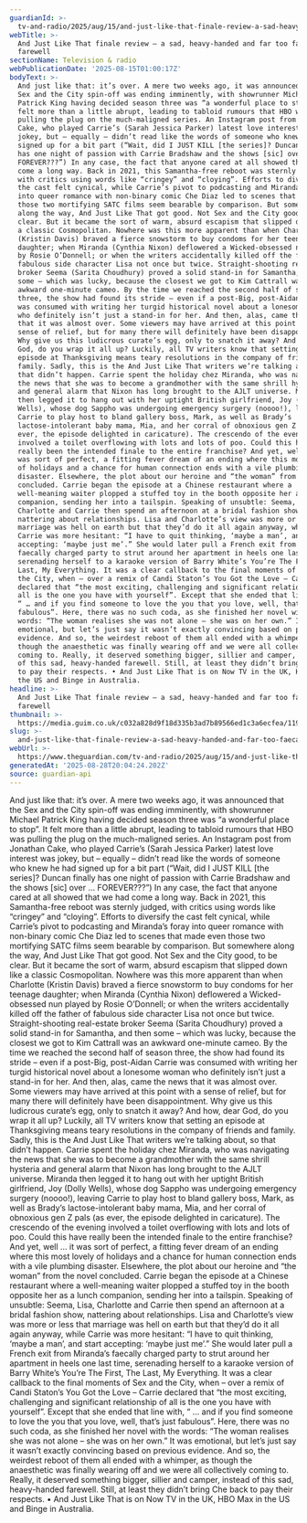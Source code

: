 ```yaml
---
guardianId: >-
  tv-and-radio/2025/aug/15/and-just-like-that-finale-review-a-sad-heavy-handed-and-far-too-faecal-farewell
webTitle: >-
  And Just Like That finale review – a sad, heavy-handed and far too faecal
  farewell
sectionName: Television & radio
webPublicationDate: '2025-08-15T01:00:17Z'
bodyText: >-
  And just like that: it’s over. A mere two weeks ago, it was announced that the
  Sex and the City spin-off was ending imminently, with showrunner Michael
  Patrick King having decided season three was “a wonderful place to stop”. It
  felt more than a little abrupt, leading to tabloid rumours that HBO was
  pulling the plug on the much-maligned series. An Instagram post from Jonathan
  Cake, who played Carrie’s (Sarah Jessica Parker) latest love interest was
  jokey, but – equally – didn’t read like the words of someone who knew he had
  signed up for a bit part (“Wait, did I JUST KILL [the series]? Duncan finally
  has one night of passion with Carrie Bradshaw and the shows [sic] over …
  FOREVER???”) In any case, the fact that anyone cared at all showed that we had
  come a long way. Back in 2021, this Samantha-free reboot was sternly judged,
  with critics using words like “cringey” and “cloying”. Efforts to diversify
  the cast felt cynical, while Carrie’s pivot to podcasting and Miranda’s foray
  into queer romance with non-binary comic Che Diaz led to scenes that made even
  those two mortifying SATC films seem bearable by comparison. But somewhere
  along the way, And Just Like That got good. Not Sex and the City good, to be
  clear. But it became the sort of warm, absurd escapism that slipped down like
  a classic Cosmopolitan. Nowhere was this more apparent than when Charlotte
  (Kristin Davis) braved a fierce snowstorm to buy condoms for her teenage
  daughter; when Miranda (Cynthia Nixon) deflowered a Wicked-obsessed nun played
  by Rosie O’Donnell; or when the writers accidentally killed off the father of
  fabulous side character Lisa not once but twice. Straight-shooting real-estate
  broker Seema (Sarita Choudhury) proved a solid stand-in for Samantha, and then
  some – which was lucky, because the closest we got to Kim Cattrall was an
  awkward one-minute cameo. By the time we reached the second half of season
  three, the show had found its stride – even if a post-Big, post-Aidan Carrie
  was consumed with writing her turgid historical novel about a lonesome woman
  who definitely isn’t just a stand-in for her. And then, alas, came the news
  that it was almost over. Some viewers may have arrived at this point with a
  sense of relief, but for many there will definitely have been disappointment.
  Why give us this ludicrous curate’s egg, only to snatch it away? And how, dear
  God, do you wrap it all up? Luckily, all TV writers know that setting an
  episode at Thanksgiving means teary resolutions in the company of friends and
  family. Sadly, this is the And Just Like That writers we’re talking about, so
  that didn’t happen. Carrie spent the holiday chez Miranda, who was navigating
  the news that she was to become a grandmother with the same shrill hysteria
  and general alarm that Nixon has long brought to the AJLT universe. Miranda
  then legged it to hang out with her uptight British girlfriend, Joy (Dolly
  Wells), whose dog Sappho was undergoing emergency surgery (noooo!), leaving
  Carrie to play host to bland gallery boss, Mark, as well as Brady’s
  lactose-intolerant baby mama, Mia, and her corral of obnoxious gen Z pals (as
  ever, the episode delighted in caricature). The crescendo of the evening
  involved a toilet overflowing with lots and lots of poo. Could this have
  really been the intended finale to the entire franchise? And yet, well … it
  was sort of perfect, a fitting fever dream of an ending where this most lovely
  of holidays and a chance for human connection ends with a vile plumbing
  disaster. Elsewhere, the plot about our heroine and “the woman” from the novel
  concluded. Carrie began the episode at a Chinese restaurant where a
  well-meaning waiter plopped a stuffed toy in the booth opposite her as a lunch
  companion, sending her into a tailspin. Speaking of unsubtle: Seema, Lisa,
  Charlotte and Carrie then spend an afternoon at a bridal fashion show,
  nattering about relationships. Lisa and Charlotte’s view was more or less that
  marriage was hell on earth but that they’d do it all again anyway, while
  Carrie was more hesitant: “I have to quit thinking, ‘maybe a man’, and start
  accepting: ‘maybe just me’.” She would later pull a French exit from Miranda’s
  faecally charged party to strut around her apartment in heels one last time,
  serenading herself to a karaoke version of Barry White’s You’re The First, The
  Last, My Everything. It was a clear callback to the final moments of Sex and
  the City, when – over a remix of Candi Staton’s You Got the Love – Carrie
  declared that “the most exciting, challenging and significant relationship of
  all is the one you have with yourself”. Except that she ended that line with,
  “ … and if you find someone to love the you that you love, well, that’s just
  fabulous”. Here, there was no such coda, as she finished her novel with the
  words: “The woman realises she was not alone – she was on her own.” It was
  emotional, but let’s just say it wasn’t exactly convincing based on previous
  evidence. And so, the weirdest reboot of them all ended with a whimper, as
  though the anaesthetic was finally wearing off and we were all collectively
  coming to. Really, it deserved something bigger, sillier and camper, instead
  of this sad, heavy-handed farewell. Still, at least they didn’t bring Che back
  to pay their respects. • And Just Like That is on Now TV in the UK, HBO Max in
  the US and Binge in Australia.
headline: >-
  And Just Like That finale review – a sad, heavy-handed and far too faecal
  farewell
thumbnail: >-
  https://media.guim.co.uk/c032a828d9f18d335b3ad7b89566ed1c3a6ecfea/1199_0_7200_5760/500.jpg
slug: >-
  and-just-like-that-finale-review-a-sad-heavy-handed-and-far-too-faecal-farewell
webUrl: >-
  https://www.theguardian.com/tv-and-radio/2025/aug/15/and-just-like-that-finale-review-a-sad-heavy-handed-and-far-too-faecal-farewell
generatedAt: '2025-08-28T20:04:24.202Z'
source: guardian-api
---
```

And just like that: it’s over. A mere two weeks ago, it was announced that the Sex and the City spin-off was ending imminently, with showrunner Michael Patrick King having decided season three was “a wonderful place to stop”. It felt more than a little abrupt, leading to tabloid rumours that HBO was pulling the plug on the much-maligned series. An Instagram post from Jonathan Cake, who played Carrie’s (Sarah Jessica Parker) latest love interest was jokey, but – equally – didn’t read like the words of someone who knew he had signed up for a bit part (“Wait, did I JUST KILL [the series]? Duncan finally has one night of passion with Carrie Bradshaw and the shows [sic] over … FOREVER???”) In any case, the fact that anyone cared at all showed that we had come a long way. Back in 2021, this Samantha-free reboot was sternly judged, with critics using words like “cringey” and “cloying”. Efforts to diversify the cast felt cynical, while Carrie’s pivot to podcasting and Miranda’s foray into queer romance with non-binary comic Che Diaz led to scenes that made even those two mortifying SATC films seem bearable by comparison. But somewhere along the way, And Just Like That got good. Not Sex and the City good, to be clear. But it became the sort of warm, absurd escapism that slipped down like a classic Cosmopolitan. Nowhere was this more apparent than when Charlotte (Kristin Davis) braved a fierce snowstorm to buy condoms for her teenage daughter; when Miranda (Cynthia Nixon) deflowered a Wicked-obsessed nun played by Rosie O’Donnell; or when the writers accidentally killed off the father of fabulous side character Lisa not once but twice. Straight-shooting real-estate broker Seema (Sarita Choudhury) proved a solid stand-in for Samantha, and then some – which was lucky, because the closest we got to Kim Cattrall was an awkward one-minute cameo. By the time we reached the second half of season three, the show had found its stride – even if a post-Big, post-Aidan Carrie was consumed with writing her turgid historical novel about a lonesome woman who definitely isn’t just a stand-in for her. And then, alas, came the news that it was almost over. Some viewers may have arrived at this point with a sense of relief, but for many there will definitely have been disappointment. Why give us this ludicrous curate’s egg, only to snatch it away? And how, dear God, do you wrap it all up? Luckily, all TV writers know that setting an episode at Thanksgiving means teary resolutions in the company of friends and family. Sadly, this is the And Just Like That writers we’re talking about, so that didn’t happen. Carrie spent the holiday chez Miranda, who was navigating the news that she was to become a grandmother with the same shrill hysteria and general alarm that Nixon has long brought to the AJLT universe. Miranda then legged it to hang out with her uptight British girlfriend, Joy (Dolly Wells), whose dog Sappho was undergoing emergency surgery (noooo!), leaving Carrie to play host to bland gallery boss, Mark, as well as Brady’s lactose-intolerant baby mama, Mia, and her corral of obnoxious gen Z pals (as ever, the episode delighted in caricature). The crescendo of the evening involved a toilet overflowing with lots and lots of poo. Could this have really been the intended finale to the entire franchise? And yet, well … it was sort of perfect, a fitting fever dream of an ending where this most lovely of holidays and a chance for human connection ends with a vile plumbing disaster. Elsewhere, the plot about our heroine and “the woman” from the novel concluded. Carrie began the episode at a Chinese restaurant where a well-meaning waiter plopped a stuffed toy in the booth opposite her as a lunch companion, sending her into a tailspin. Speaking of unsubtle: Seema, Lisa, Charlotte and Carrie then spend an afternoon at a bridal fashion show, nattering about relationships. Lisa and Charlotte’s view was more or less that marriage was hell on earth but that they’d do it all again anyway, while Carrie was more hesitant: “I have to quit thinking, ‘maybe a man’, and start accepting: ‘maybe just me’.” She would later pull a French exit from Miranda’s faecally charged party to strut around her apartment in heels one last time, serenading herself to a karaoke version of Barry White’s You’re The First, The Last, My Everything. It was a clear callback to the final moments of Sex and the City, when – over a remix of Candi Staton’s You Got the Love – Carrie declared that “the most exciting, challenging and significant relationship of all is the one you have with yourself”. Except that she ended that line with, “ … and if you find someone to love the you that you love, well, that’s just fabulous”. Here, there was no such coda, as she finished her novel with the words: “The woman realises she was not alone – she was on her own.” It was emotional, but let’s just say it wasn’t exactly convincing based on previous evidence. And so, the weirdest reboot of them all ended with a whimper, as though the anaesthetic was finally wearing off and we were all collectively coming to. Really, it deserved something bigger, sillier and camper, instead of this sad, heavy-handed farewell. Still, at least they didn’t bring Che back to pay their respects. • And Just Like That is on Now TV in the UK, HBO Max in the US and Binge in Australia.
